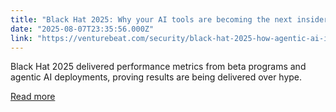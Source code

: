 ```yaml
---
title: "Black Hat 2025: Why your AI tools are becoming the next insider threat"
date: "2025-08-07T23:35:56.000Z"
link: "https://venturebeat.com/security/black-hat-2025-how-agentic-ai-is-finally-delivering-real-value/"
---
```


Black Hat 2025 delivered performance metrics from beta programs and agentic AI deployments, proving results are being delivered over hype.

[Read more](https://venturebeat.com/security/black-hat-2025-how-agentic-ai-is-finally-delivering-real-value/)

